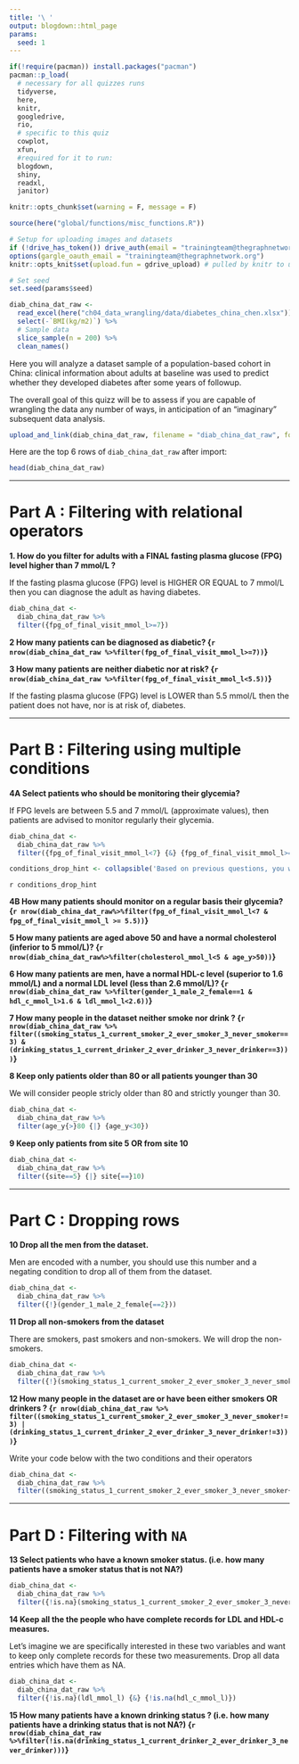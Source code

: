 ```yaml
---
title: '\ '
output: blogdown::html_page
params:
  seed: 1
---
```


```r
if(!require(pacman)) install.packages("pacman")
pacman::p_load(
  # necessary for all quizzes runs
  tidyverse, 
  here,
  knitr,
  googledrive,
  rio,
  # specific to this quiz             
  cowplot, 
  xfun,
  #required for it to run:
  blogdown,
  shiny,
  readxl,
  janitor)

knitr::opts_chunk$set(warning = F, message = F)

source(here("global/functions/misc_functions.R"))

# Setup for uploading images and datasets
if (!drive_has_token()) drive_auth(email = "trainingteam@thegraphnetwork.org")
options(gargle_oauth_email = "trainingteam@thegraphnetwork.org")
knitr::opts_knit$set(upload.fun = gdrive_upload) # pulled by knitr to upload image

# Set seed
set.seed(params$seed)
```

```r
diab_china_dat_raw <- 
  read_excel(here("ch04_data_wrangling/data/diabetes_china_chen.xlsx")) %>%
  select(-`BMI(kg/m2)`) %>% 
  # Sample data
  slice_sample(n = 200) %>%
  clean_names()
```

Here you will analyze a dataset sample of a population-based cohort in China: clinical information about adults at baseline was used to predict whether they developed diabetes after some years of followup.

The overall goal of this quizz will be to assess if you are capable of wrangling the data any number of ways, in anticipation of an "imaginary" subsequent data analysis. 

```r
upload_and_link(diab_china_dat_raw, filename = "diab_china_dat_raw", format =  "csv")
```

Here are the top 6 rows of `diab_china_dat_raw` after import:

```r
head(diab_china_dat_raw)
```

------------------------------------------------------------------------ 

# Part A : Filtering with relational operators

**1. How do you filter for adults with a FINAL fasting plasma glucose (FPG) level higher than 7 mmol/L ? **

If the fasting plasma glucose (FPG) level is HIGHER OR EQUAL to 7 mmol/L then you can diagnose the adult as having diabetes.

```r
diab_china_dat <- 
  diab_china_dat_raw %>% 
  filter({fpg_of_final_visit_mmol_l>=7})
```

**2 How many patients can be diagnosed as diabetic? {`r nrow(diab_china_dat_raw %>%filter(fpg_of_final_visit_mmol_l>=7))`} **


**3 How many patients are neither diabetic nor at risk? {`r nrow(diab_china_dat_raw %>%filter(fpg_of_final_visit_mmol_l<5.5))`}**

If the fasting plasma glucose (FPG) level is LOWER than 5.5 mmol/L then the patient does not have, nor is at risk of, diabetes.


------------------------------------------------------------------------ 

# Part B : Filtering using multiple conditions

**4A Select patients who should be monitoring their glycemia?**

If FPG levels are between 5.5 and 7 mmol/L (approximate values), then patients are advised to monitor regularly their glycemia. 

```r
diab_china_dat <- 
  diab_china_dat_raw %>% 
  filter({fpg_of_final_visit_mmol_l<7} {&} {fpg_of_final_visit_mmol_l>=5.5})
```

```r
conditions_drop_hint <- collapsible('Based on previous questions, you want to have a "strict" comparison with the upperbound value (7mmol/L) and an "inclusive" comparison with the lowerbound value (5mmol/L).')
```

`r conditions_drop_hint`

**4B How many patients should monitor on a regular basis their glycemia? {`r nrow(diab_china_dat_raw%>%filter(fpg_of_final_visit_mmol_l<7 & fpg_of_final_visit_mmol_l >= 5.5))`}**

**5 How many patients are aged above 50 and have a normal cholesterol (inferior to 5 mmol/L)? {`r nrow(diab_china_dat_raw%>%filter(cholesterol_mmol_l<5 & age_y>50))`}**

**6 How many patients are men, have a normal HDL-c level (superior to 1.6 mmol/L) and a normal LDL level (less than 2.6 mmol/L)? {`r nrow(diab_china_dat_raw %>%filter(gender_1_male_2_female==1 & hdl_c_mmol_l>1.6 & ldl_mmol_l<2.6))`}**

**7 How many people in the dataset neither smoke nor drink ? {`r nrow(diab_china_dat_raw %>% filter((smoking_status_1_current_smoker_2_ever_smoker_3_never_smoker==3) & (drinking_status_1_current_drinker_2_ever_drinker_3_never_drinker==3)))`}**

**8 Keep only patients older than 80 or all patients younger than 30**

We will consider people stricly older than 80 and strictly younger than 30. 

```r
diab_china_dat <- 
  diab_china_dat_raw %>% 
  filter(age_y{>}80 {|} {age_y<30})
```

**9 Keep only patients from site 5 OR from site 10 **

```r
diab_china_dat <- 
  diab_china_dat_raw %>% 
  filter({site==5} {|} site{==}10)
```

------------------------------------------------------------------------ 

# Part C : Dropping rows

**10 Drop all the men from the dataset.**

Men are encoded with a number, you should use this number and a negating condition to drop all of them from the dataset. 

```r
diab_china_dat <- 
  diab_china_dat_raw %>% 
  filter({!}(gender_1_male_2_female{==2}))
```

**11 Drop all non-smokers from the dataset**

There are smokers, past smokers and non-smokers. We will drop the non-smokers.

```r
diab_china_dat <- 
  diab_china_dat_raw %>% 
  filter({!}(smoking_status_1_current_smoker_2_ever_smoker_3_never_smoker{==3})))
```

**12 How many people in the dataset are or have been either smokers OR drinkers ? {`r nrow(diab_china_dat_raw %>% filter((smoking_status_1_current_smoker_2_ever_smoker_3_never_smoker!=3) | (drinking_status_1_current_drinker_2_ever_drinker_3_never_drinker!=3)))`}**

Write your code below with the two conditions and their operators
```r
diab_china_dat <- 
  diab_china_dat_raw %>% 
  filter((smoking_status_1_current_smoker_2_ever_smoker_3_never_smoker{!=3}) {|} (drinking_status_1_current_drinker_2_ever_drinker_3_never_drinker{!=3}))
```

------------------------------------------------------------------------ 

# Part D : Filtering with `NA`

**13 Select patients who have a known smoker status. (i.e. how many patients have a smoker status that is not NA?)**

```r
diab_china_dat <- 
  diab_china_dat_raw %>%
  filter({!is.na}(smoking_status_1_current_smoker_2_ever_smoker_3_never_smoker))
```

**14 Keep all the the people who have complete records for LDL and HDL-c measures.**

Let's imagine we are specifically interested in these two variables and want to keep only complete records for these two measurements. Drop all data entries which have them as NA. 

```r
diab_china_dat <- 
  diab_china_dat_raw %>%
  filter({!is.na}(ldl_mmol_l) {&} {!is.na(hdl_c_mmol_l)})
```

**15 How many patients have a known drinking status ? (i.e. how many patients have a drinking status that is not NA?) {`r nrow(diab_china_dat_raw %>%filter(!is.na(drinking_status_1_current_drinker_2_ever_drinker_3_never_drinker)))`}**



